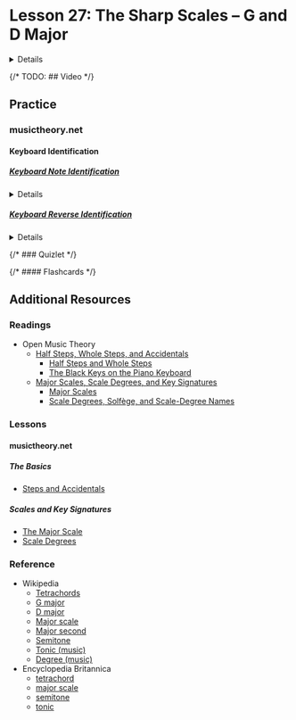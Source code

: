 

# Lesson 27: The Sharp Scales – G and D Major

<Details summary="Learning Objectives">
  * **7.A:** Identify whether the distance between two notes is a whole step or a half step.
  * **7.B:** Build tetrachords using a pattern of whole and half steps.
  * **7.C:** Build sharp and flat major scales using tetrachords, starting on a keynote.
  * **7.D:** Identify the degrees/steps/tones of a scale.
</Details>

{/* TODO: ## Video */}

## Practice

### musictheory.net

#### Keyboard Identification

##### [Keyboard Note Identification](https://www.musictheory.net/exercises/keyboard)

<Details summary="Recommended settings">
- Notes: All
- Note Names: Letters
</Details>

##### [Keyboard Reverse Identification](https://www.musictheory.net/exercises/keyboard-reverse)

<Details summary="Recommended settings">
- Clefs: Treble Clef, Bass Clef
- Treble Range: <img src={TrebleClefOneLedgerRange} style={{height: "100px"}} alt="A treble clef on a staff with whole notes placed on the C and A ledger lines" />
- Bass Range: <img src={BassClefOneLedgerRange} style={{height: "100px"}} alt="A bass clef on a staff with whole notes placed on the E and C ledger lines" />
- Positions: Lines and Spaces
- Key Signatures: Natural, 1 Sharp, 2 Sharps, 1 Flat, 2 Flats
- Require Octave: OFF
- Helpers: OFF
- Accidentals: ON
</Details>

{/* ### Quizlet */}

{/* #### Flashcards */}

## Additional Resources

### Readings

- Open Music Theory
  - [Half Steps, Whole Steps, and Accidentals](https://viva.pressbooks.pub/openmusictheory/chapter/half-and-whole-steps/)
    - [Half Steps and Whole Steps](https://viva.pressbooks.pub/openmusictheory/chapter/half-and-whole-steps/#chapter-1384-section-1)
    - [The Black Keys on the Piano Keyboard](https://viva.pressbooks.pub/openmusictheory/chapter/half-and-whole-steps/#chapter-1384-section-3)
  - [Major Scales, Scale Degrees, and Key Signatures](https://viva.pressbooks.pub/openmusictheory/chapter/half-and-whole-steps/)
    - [Major Scales](https://viva.pressbooks.pub/openmusictheory/chapter/major-scales/#chapter-82-section-1)
    - [Scale Degrees, Solfège, and Scale-Degree Names](https://viva.pressbooks.pub/openmusictheory/chapter/major-scales/#chapter-82-section-2)

### Lessons

#### musictheory.net

##### The Basics
- [Steps and Accidentals](https://www.musictheory.net/lessons/20)

##### Scales and Key Signatures
- [The Major Scale](https://www.musictheory.net/lessons/21)
- [Scale Degrees](https://www.musictheory.net/lessons/23)

### Reference
- Wikipedia
  - [Tetrachords](https://en.wikipedia.org/wiki/Tetrachord)
  - [G major](https://en.wikipedia.org/wiki/G_major)
  - [D major](https://en.wikipedia.org/wiki/D_major)
  - [Major scale](https://en.wikipedia.org/wiki/Major_scale)
  - [Major second](https://en.wikipedia.org/wiki/Major_second)
  - [Semitone](https://en.wikipedia.org/wiki/Semitone)
  - [Tonic (music)](https://en.wikipedia.org/wiki/Tonic_(music))
  - [Degree (music)](https://en.wikipedia.org/wiki/Degree_(music))
- Encyclopedia Britannica
  - [tetrachord](https://www.britannica.com/art/tetrachord)
  - [major scale](https://www.britannica.com/art/major-scale)
  - [semitone](https://www.britannica.com/art/semitone)
  - [tonic](https://www.britannica.com/art/tonic-music)
    